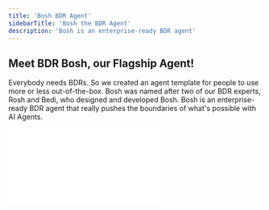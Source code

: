 ```yaml
---
title: 'Bosh BDR Agent'
sidebarTitle: 'Bosh the BDR Agent'
description: 'Bosh is an enterprise-ready BDR agent'
---
```


## Meet BDR Bosh, our Flagship Agent!

Everybody needs BDRs. So we created an agent template for people to use more or less out-of-the-box. Bosh  was named after two of our BDR experts, Rosh and Bedi, who designed and developed Bosh. Bosh is an enterprise-ready BDR agent that really pushes the boundaries of what's possible with AI Agents. 


<div style={{ width: '100%', textAlign: 'center' }}>
  <div
    style={{
      width: '100%',
      position: 'relative',
      paddingTop: '56.25%',
    }}
  >
    <iframe
      src="//cdn.embedly.com/widgets/media.html?src=https%3A%2F%2Ffast.wistia.net%2Fembed%2Fiframe%2Fio7e2z54el&amp;display_name=Wistia%2C+Inc.&amp;url=https%3A%2F%2Frelevanceai.wistia.com%2Fmedias%2Fio7e2z54el&amp;image=https%3A%2F%2Fembed-ssl.wistia.com%2Fdeliveries%2F1e7d3994910488ea83ef35422bea7832.jpg%3Fimage_crop_resized%3D960x540&amp;key=c4e54deccf4d4ec997a64902e9a30300&amp;type=text%2Fhtml&amp;schema=wistia"
      frameBorder="0"
      scrolling="no"
      style={{
        position: 'absolute',
        top: 0,
        left: 0,
        width: '100%',
        height: '100%',
        border: '3px solid #5E43CE',
        borderRadius: '10px',
      }}
    />
  </div>
  <p style={{ marginTop: '8px', fontSize: '14px', color: '#5E43CE' }}>
    This is one of our flagship agent templates, BDR Bosh (enterprise only).
  </p>
</div>


## Bosh is an AI Employee

Bosh is not another piece of sales software that you add to your tech stack. Rather, Bosh is more like an employee that sits in a seat at your company, follows your processes and uses your tech stack much like a human would. Except, they are infinitely scalable.

<CardGroup cols={2}>
  <Card title="Handles end-to-end workflow" icon="face-awesome" iconType="duotone">
    Bosh handles the whole end-to-end workflow from the top of the funnel to the bottom of the funnel, without needing any kind of human interaction (unless you want them to). To illustrate, Bosh can do the research and the personalisation to having a two-way back-and-forth conversation with your prospect. They can even book meetings into your calendar and perform warm handovers to your AEs.
  </Card>
  <Card title="World's Best CRM Citizen" icon="face-awesome" iconType="duotone">
    Bosh is the best CRM citizen you've ever seen. They will use the CRM better than any sales person. Bosh is the only salesperson in the world who will love using your CRM. They will log, read and write to your CRM. Bosh will also do all of the proactive follow-ups.
  </Card>
  <Card title="Multiple market motions" icon="face-awesome" iconType="duotone">
    Bosh isn't just an outbound or an inbound agent. Bosh can also go in and farm your database. It can really do whatever go-to-market motion you're looking for.
  </Card>
  <Card title="Uses your tech stack" icon="face-awesome" iconType="duotone">
    Bosh will use your tech stack much like a person would. You can setup an email account for them, a calendar account. You can add Bosh to any automation tool that you use.
  </Card>
</CardGroup>

<Note>
  Relevance AI is not just an AI BDR platform, or an AI Sales platform, or a Marketing or Support or Finance platform. Relevance is a platform to design and implement AI Agents. They can be anything you want. You can build an entire workforce of agents that are working together to achieve your business goals.
</Note>

## Bosh is an industry-leading AI BDR

Bosh has already generated world-class results for many of our enterprise customers:

<CardGroup cols={3}>
  <Card title="+60%" icon="envelope" iconType="duotone">
    Leads contacted per month
  </Card>
  <Card title="+30%" icon="handshake" iconType="duotone">
    Faster time to close
  </Card>
  <Card title="+40%" icon="calendars" iconType="duotone">
    More meetings booked
  </Card>
  <Card title="+10%" icon="trophy-star" iconType="duotone">
    Higher win rate
  </Card>
  <Card title="+9%" icon="messages" iconType="duotone">
    Faster reply rate
  </Card>
  <Card title="+60%" icon="piggy-bank" iconType="duotone">
    More cost-effective
  </Card>
</CardGroup>

## Bosh is a multi-agent team

Bosh is not actually a single agent, but a multi-agent system.

- **Prospect Researcher:** Researches the prospect and decides how low or high-value they are based on your own criteria. Research also involves pulling in recent events related to the prospect for more personalised outreach.
- **Sales Strategiser:** Forms a strategy around how to reach out to the prospect based on research conducted by the Prospect Researcher. They can generate a value hypothesis to describe the kind of value your company can create for your prospect's company.
- **Inbox Manager**: Receive and send emails. They can write highly personalised emails based on the research and sales strategy work. This would usually take a person at least 30 minutes to do manually.
- **Follow-up Manager**: If your prospect responds right away, your agent will reply within 15 minutes. If they don't know the answer, they will escalate to a human who will provide the answer. Then they will rephrase it to match the tone and respond. They'll also save that answer for future responses to similar questions.
- **Calendar Scheduler:** Knows which Account Executive (AE) is responsible for which prospect, and can go into that AE's calendar and try to find a time that the AE can speak to the prospect in their time zone.
... and more!

All of these agents work together as a team. They can delegate tasks to each other so that they can get their job done quickly and more robustly than one agent alone could.

### Frequently Asked Questions about Bosh the BDR agent

<AccordionGroup>
  <Accordion title="How does Bosh scale?">
    Let's say you start out by asking Bosh to handle 100 prospects. You love how it's working and your team now has the capacity to deal with more meetings (because Bosh handles the top-of-funnel work now). You decide you want Bosh to handle 2000 accounts now.
    
    All you need to do is give Bosh the list of new accounts. That's it. That's all you need to scale.
  </Accordion>
  <Accordion title="How many meetings will Bosh book for you?">
    It depends on your business. If you have a process that you are using right now that is working and is providing you a certain output or conversion rate. Bosh will take that process and do it at scale.
    
    If you have SDRs that are doing research, writing emails, manually personalising them, then we can scale that up so your people don't have to do that anymore.
    
    The input that Bosh receives is the number of prospects that you want to contact. Let's say you start of with 50,000 prospects for the year. Bosh will handle all of these 50,000 prospects. That is usually something that will take 8 people to do in a year. Bosh will book a similar amount of meetings as all of those people put together.
    
    This frees up your people to focus on the more interesting work at the bottom of the funnel, closing deals!
  </Accordion>
  <Accordion title="What does onboarding Bosh look like?">
    There is a lot that goes into onboarding Bosh. This isn't a piece of software that you're taking off the shelf and configuring in the same hour. Bosh is more like onboarding an employee, which takes time and expertise from our success team.
    
    When we onboard Bosh, it takes a couple of weeks of configuration. Once it's configured, we launch it into approval mode and then into full autopilot mode after a couple of weeks after we have fully customised it to your company's needs.
    
    Our customer success team are senior staff members who do this for enterprise customers full-time, and are fully backed up by our in-house software and AI engineers respectively.
    
    Your agent will have a probation period, so you can fire them within 3 months if it's not working out.
  </Accordion>
  <Accordion title="Will prospects know that they are talking to an AI Agent?">
    Our customers usually create a persona for each agent, with a name and a personality. The quality of the communication is so personalised that it is unlikely that your prospects will realise that it is an AI Agent.
    
    However, if a prospect asks the agent if they are AI, we don't recommend that you say it isn't. When a prospect does ask this question (it hasn't happened yet for our enterprise customers), it immediately gets escalated to a human to respond to. 
    
    In this scenario, we recommend introducing your Agent team-member and explaining what they do, and where you are involved in the process (e.g. You answer questions the agent doesn't know, they can ask to speak to a human at any time, etc).
    
    It is entirely up to you how you handle this.
  </Accordion>
</AccordionGroup>